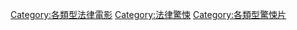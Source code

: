 [[Category:各類型法律電影|Category:各類型法律電影]]
[[Category:法律驚悚|Category:法律驚悚]]
[[Category:各類型驚悚片|Category:各類型驚悚片]]